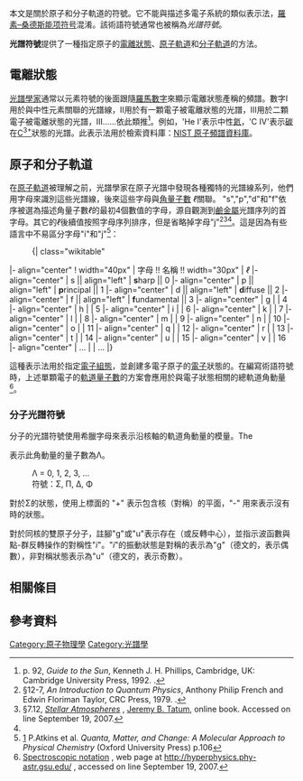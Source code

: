 本文是關於原子和分子軌道的符號。它不能與描述多電子系統的類似表示法，[[能项符號|羅素–桑德斯能项符号]]混淆。該術語符號通常也被稱為''光譜符號''。

'''光譜符號'''提供了一種指定原子的[[離子|電離狀態]]、[[原子軌道|原子軌道]]和[[分子軌道|分子軌道]]的方法。

== 電離狀態 ==
[[光譜學|光譜學家]]通常以元素符號的後面跟隨[[羅馬數字|羅馬數字]]來顯示電離狀態產稱的頻譜。數字I用於與中性元素關聯的光譜線，II用於有一顆電子被電離狀態的光譜，III用於二顆電子被電離狀態的光譜，III……依此類推<ref>p. 92, ''Guide to the Sun'', Kenneth J. H. Phillips, Cambridge, UK: Cambridge University Press, 1992. {{ISBN|0-521-39788-X}}.</ref>。例如，'He I'表示中性[[氦|氦]]，'C IV'表示[[碳|碳]]在[[碳|C<sup>3+</sup>]]狀態的光譜。此表示法用於檢索資料庫：[http://physics.nist.gov/PhysRefData/ASD/levels_form.html NIST 原子頻譜資料庫]{{Wayback|url=http://physics.nist.gov/PhysRefData/ASD/levels_form.html |date=20170707030640 }}。

== 原子和分子軌道 ==
在[[原子軌道|原子軌道]]被理解之前，光譜學家在原子光譜中發現各種獨特的光譜線系列，他們用字母來識別這些光譜線，後來這些字母與[[角量子數|角量子數]] ''ℓ''關聯。 "s","p","d"和"f"依序被選為描述角量子數''ℓ''的最初4個數值的字母，源自觀測到[[鹼金屬|鹼金屬]]光譜序列的首字母。其它的''ℓ''後續值按照字母序列排序，但是省略掉字母"j"<ref>§12-7, ''An Introduction to Quantum Physics'', Anthony Philip French and Edwin Floriman Taylor, CRC Press, 1979. {{ISBN|0-7487-4078-3}}.</ref><ref>§7.12, [http://astrowww.phys.uvic.ca/~tatum/stellatm.html ''Stellar Atmospheres''] {{Wayback|url=http://astrowww.phys.uvic.ca/~tatum/stellatm.html |date=20070703050337 }}, [[Jeremy_B._Tatum|Jeremy B. Tatum]], online book. Accessed on line September 19, 2007.</ref><ref name="hp" />。這是因為有些語言中不易區分字母"i"和"j"<ref>[https://books.google.com/books?id=QbQJAgAAQBAJ&pg=PA106] {{Wayback|url=https://books.google.com/books?id=QbQJAgAAQBAJ&pg=PA106 |date=20200726115529 }} P.Atkins et al. ''Quanta, Matter, and Change: A Molecular Approach to Physical Chemistry'' (Oxford University Press) p.106</ref>：

:{| class="wikitable"
|- align="center"
! width="40px" | 字母 !! 名稱 !! width="30px" | ''ℓ''
|- align="center"
| s || align="left" | '''s'''harp || 0
|- align="center"
| p || align="left" | '''p'''rincipal || 1
|- align="center"
| d || align="left" | '''d'''iffuse || 2
|- align="center"
| f || align="left" | '''f'''undamental || 3
|- align="center"
| g 
|  
| 4
|- align="center"
| h 
|
| 5
|- align="center"
| i 
|
| 6
|- align="center"
| k 
|
| 7
|- align="center"
| l 
|
| 8
|- align="center"
| m 
|
| 9
|- align="center"
| n 
|
| 10
|- align="center"
| o 
|
| 11
|- align="center"
| q 
|
| 12
|- align="center"
| r 
|
| 13
|- align="center"
| t 
|
| 14
|- align="center"
| u 
|
| 15
|- align="center"
| v 
|
| 16
|- align="center"
| ... 
|
| ...
|}

這種表示法用於指定[[電子組態|電子組態]]，並創建多電子原子的[[電子|電子]]狀態的{{link-en|術語符號|term symbol}}。在編寫術語符號時，上述單顆電子的[[角量子數|軌道量子數]]的方案會應用於與電子狀態相關的總軌道角動量<ref name="hp">[http://hyperphysics.phy-astr.gsu.edu/hbase/quantum/hydcol.html#c3 Spectroscopic notation] {{Wayback|url=http://hyperphysics.phy-astr.gsu.edu/hbase/quantum/hydcol.html#c3 |date=20200227130413 }}, web page at http://hyperphysics.phy-astr.gsu.edu/ {{Wayback|url=http://hyperphysics.phy-astr.gsu.edu/ |date=20200519203929 }}, accessed on line September 19, 2007.</ref>。

=== 分子光譜符號 ===
{{main|{{link-en|分子術語符號|Molecular term symbol}} }}

分子的光譜符號使用希臘字母來表示沿核軸的軌道角動量的模量。The 

表示此角動量的量子數為Λ。

: Λ = 0, 1, 2, 3, ...
: 符號：Σ, Π, Δ, Φ

對於Σ的狀態，使用上標面的 "+" 表示包含核（對稱）的平面，"-" 用來表示沒有時的狀態。

對於同核的雙原子分子，註腳"g"或"u"表示存在{{link-en|元素對稱中心|Molecular symmetry# Elements}}（或反轉中心），並指示{{link-en|振動光譜|Vibronic spectroscopy}}波函數與點-群反轉操作的對稱性"''i''"。"''i''"的振動狀態是對稱的表示為"g"（德文的{{lang|de|gerade}}，表示偶數），非對稱狀態表示為"u"（德文的{{lang|de|ungerade}}，表示奇數）。

== 相關條目 ==
{{cmn|colwidth=30em|
* [[角量子數|角量子數]]
* [[電子組態|電子組態]]
* [[List_of_chemistry_mnemonics#Atomic_orbital|Mnemonics for orbital letters]]
* [[主量子數|主量子數]]
* [[能項符號|能項符號]]
* [[X射線表示法|X射線表示法]]
* [[分子對稱性|分子對稱性]]
}}

== 參考資料 ==
{{reflist}}

[[Category:原子物理學|Category:原子物理學]]
[[Category:光譜學|Category:光譜學]]